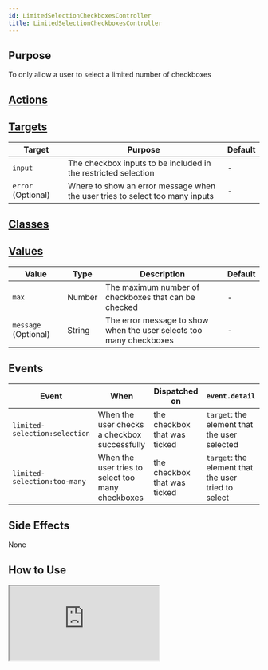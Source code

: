 ```yaml
---
id: LimitedSelectionCheckboxesController
title: LimitedSelectionCheckboxesController
---
```




## Purpose

To only allow a user to select a limited number of checkboxes


## [Actions](https://stimulus.hotwire.dev/reference/actions)

<NoActions/>

## [Targets](https://stimulus.hotwire.dev/reference/targets)

| Target | Purpose | Default |
| --- | --- | --- |
| `input` | The checkbox inputs to be included in the restricted selection | - |
| `error` (Optional) | Where to show an error message when the user tries to select too many inputs | - |

## [Classes](https://stimulus.hotwire.dev/reference/classes)


<NoClasses/>

## [Values](https://stimulus.hotwire.dev/reference/values)

| Value | Type | Description | Default |
| --- | --- | --- | --- |
| `max` | Number | The maximum number of checkboxes that can be checked | - |
| `message` (Optional) | String | The error message to show when the user selects too many checkboxes | - |

## Events

| Event | When | Dispatched on | `event.detail` |
| --- | --- | --- | --- |
| `limited-selection:selection` | When the user checks a checkbox successfully | the checkbox that was ticked | `target`: the element that the user selected |
| `limited-selection:too-many` | When the user tries to select too many checkboxes | the checkbox that was ticked | `target`: the element that the user tried to select |

## Side Effects

None



## How to Use


<iframe
  src="https://codesandbox.io/embed/limitedselectioncheckboxescontroller-4bwmq?fontsize=14&hidenavigation=1&theme=dark"
  style={{width: "100%", height: "500px", border: "0", borderRadius: "4px", overflow: "hidden"}}
  sandbox="allow-forms allow-modals allow-popups allow-presentation allow-same-origin allow-scripts"
/>